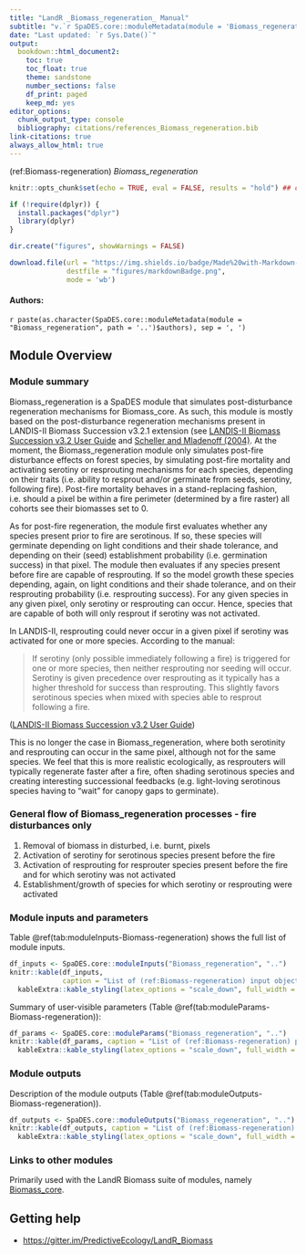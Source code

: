 ```yaml
---
title: "LandR _Biomass_regeneration_ Manual"
subtitle: "v.`r SpaDES.core::moduleMetadata(module = 'Biomass_regeneration', path = '..')$version`"
date: "Last updated: `r Sys.Date()`"
output:
  bookdown::html_document2:
    toc: true
    toc_float: true
    theme: sandstone
    number_sections: false
    df_print: paged
    keep_md: yes
editor_options:
  chunk_output_type: console
  bibliography: citations/references_Biomass_regeneration.bib
link-citations: true
always_allow_html: true
---
```


<!-- the following are text references used in captions for LaTeX compatibility -->
(ref:Biomass-regeneration) *Biomass_regeneration*

```r
knitr::opts_chunk$set(echo = TRUE, eval = FALSE, results = "hold") ## change to eval = TRUE if all chunks are to be evaluated

if (!require(dplyr)) {
  install.packages("dplyr")
  library(dplyr)
}

dir.create("figures", showWarnings = FALSE)

download.file(url = "https://img.shields.io/badge/Made%20with-Markdown-1f425f.png",
              destfile = "figures/markdownBadge.png",
              mode = 'wb')
```

#### Authors:

`r paste(as.character(SpaDES.core::moduleMetadata(module = "Biomass_regeneration", path = '..')$authors), sep = ', ')`
<!-- ideally separate authors with new lines, '\n' not working -->

## Module Overview

### Module summary

Biomass_regeneration is a SpaDES module that simulates post-disturbance regeneration mechanisms for Biomass_core.
As such, this module is mostly based on the post-disturbance regeneration mechanisms present in LANDIS-II Biomass Succession v3.2.1 extension (see [LANDIS-II Biomass Succession v3.2 User Guide](https://github.com/LANDIS-II-Foundation/Extension-Biomass-Succession/blob/master/docs/LANDIS-II%20Biomass%20Succession%20v3.2%20User%20Guide.docx) and [Scheller and Mladenoff (2004)](https://pdfs.semanticscholar.org/4d38/d0be6b292eccd444af399775d37a757d1967.pdf).
At the moment, the Biomass_regeneration module only simulates post-fire disturbance effects on forest species, by simulating post-fire mortality and activating serotiny or resprouting mechanisms for each species, depending on their traits (i.e. ability to resprout and/or germinate from seeds, serotiny, following fire).
Post-fire mortality behaves in a stand-replacing fashion, i.e. should a pixel be within a fire perimeter (determined by a fire raster) all cohorts see their biomasses set to 0.

As for post-fire regeneration, the module first evaluates whether any species present prior to fire are serotinous.
If so, these species will germinate depending on light conditions and their shade tolerance, and depending on their (seed) establishment probability (i.e. germination success) in that pixel.
The module then evaluates if any species present before fire are capable of resprouting.
If so the model growth these species depending, again, on light conditions and their shade tolerance, and on their resprouting probability (i.e. resprouting success).
For any given species in any given pixel, only serotiny or resprouting can occur.
Hence, species that are capable of both will only resprout if serotiny was not activated.

In LANDIS-II, resprouting could never occur in a given pixel if serotiny was activated for one or more species.
According to the manual:

> If serotiny (only possible immediately following a fire) is triggered for one or more species, then neither resprouting nor seeding will occur.
> Serotiny is given precedence over resprouting as it typically has a higher threshold for success than resprouting.
> This slightly favors serotinous species when mixed with species able to resprout following a fire.

([LANDIS-II Biomass Succession v3.2 User Guide](https://github.com/LANDIS-II-Foundation/Extension-Biomass-Succession/blob/master/docs/LANDIS-II%20Biomass%20Succession%20v3.2%20User%20Guide.docx))

This is no longer the case in Biomass_regeneration, where both serotinity and resprouting can occur in the same pixel, although not for the same species.
We feel that this is more realistic ecologically, as resprouters will typically regenerate faster  after a fire, often shading serotinous species and creating interesting successional feedbacks (e.g. light-loving serotinous species having to "wait" for canopy gaps to germinate).

### General flow of Biomass_regeneration processes - fire disturbances only

1. Removal of biomass in disturbed, i.e. burnt, pixels
2. Activation of serotiny for serotinous species present before the fire
3. Activation of resprouting for resprouter species present before the fire and for which serotiny was not activated
4. Establishment/growth of species for which serotiny or resprouting were activated

### Module inputs and parameters

Table \@ref(tab:moduleInputs-Biomass-regeneration) shows the full list of module inputs.

```r
df_inputs <- SpaDES.core::moduleInputs("Biomass_regeneration", "..")
knitr::kable(df_inputs,
             caption = "List of (ref:Biomass-regeneration) input objects and their description.") %>%
  kableExtra::kable_styling(latex_options = "scale_down", full_width = TRUE)
```

Summary of user-visible parameters (Table \@ref(tab:moduleParams-Biomass-regeneration)):

```r
df_params <- SpaDES.core::moduleParams("Biomass_regeneration", "..")
knitr::kable(df_params, caption = "List of (ref:Biomass-regeneration) parameters and their description.") %>%
  kableExtra::kable_styling(latex_options = "scale_down", full_width = TRUE)
```

### Module outputs

Description of the module outputs (Table \@ref(tab:moduleOutputs-Biomass-regeneration)).

```r
df_outputs <- SpaDES.core::moduleOutputs("Biomass_regeneration", "..")
knitr::kable(df_outputs, caption = "List of (ref:Biomass-regeneration) outputs and their description.") %>%
  kableExtra::kable_styling(latex_options = "scale_down", full_width = TRUE)
```

### Links to other modules

Primarily used with the LandR Biomass suite of modules, namely [Biomass_core](https://github.com/PredictiveEcology/Biomass_core).

## Getting help

- <https://gitter.im/PredictiveEcology/LandR_Biomass>
